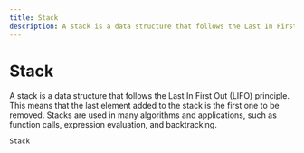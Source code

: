 ```yaml
---
title: Stack
description: A stack is a data structure that follows the Last In First Out (LIFO) principle.
---
```


# Stack

A stack is a data structure that follows the Last In First Out (LIFO) principle. This means that the last element added to the stack is the first one to be removed. Stacks are used in many algorithms and applications, such as function calls, expression evaluation, and backtracking.

```
Stack
```
